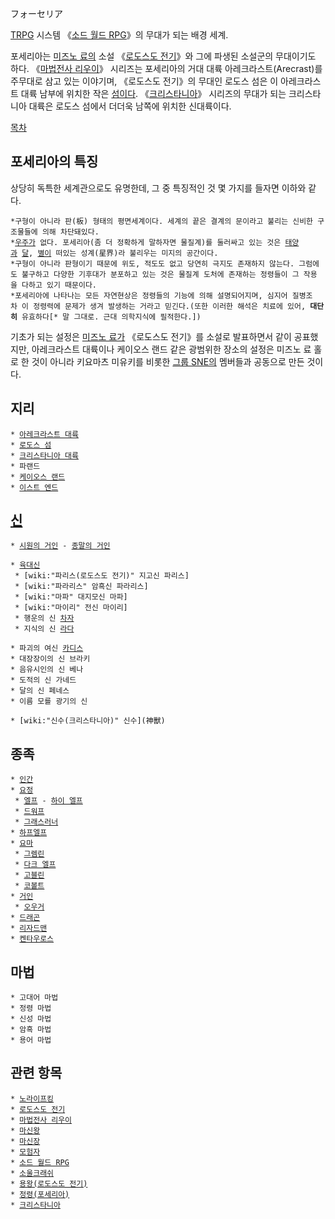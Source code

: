 フォーセリア

[[TRPG]] 시스템 《[[소드 월드 RPG]]》의 무대가 되는 배경 세계.

포세리아는 [[미즈노 료]]의 소설 《[[로도스도 전기]]》와 그에 파생된 소설군의 무대이기도 하다. 《[[마법전사 리우이]]》 시리즈는 포세리아의 거대 대륙 아레크라스트(Arecrast)를 주무대로 삼고 있는 이야기며, 《로도스도 전기》의 무대인 로도스 섬은 이 아레크라스트 대륙 남부에 위치한 작은 [[섬]]이다. 《[[크리스타니아]]》 시리즈의 무대가 되는 크리스타니아 대륙은 로도스 섬에서 더더욱 남쪽에 위치한 신대륙이다.

[[목차]]
== 포세리아의 특징 ==
상당히 독특한 세계관으로도 유명한데, 그 중 특징적인 것 몇 가지를 들자면 이하와 같다.
 *구형이 아니라 판(板) 형태의 평면세계이다. 세계의 끝은 결계의 문이라고 불리는 신비한 구조물들에 의해 차단돼있다.
 *[[우주]]가 없다. 포세리아(좀 더 정확하게 말하자면 물질계)를 둘러싸고 있는 것은 [[태양]]과 [[달]], [[별]]이 떠있는 성계(星界)라 불리우는 미지의 공간이다.
 *구형이 아니라 판형이기 때문에 위도, 적도도 없고 당연히 극지도 존재하지 않는다. 그럼에도 불구하고 다양한 기후대가 분포하고 있는 것은 물질계 도처에 존재하는 정령들이 그 작용을 다하고 있기 때문이다. 
 *포세리아에 나타나는 모든 자연현상은 정령들의 기능에 의해 설명되어지며, 심지어 질병조차 이 정령력에 문제가 생겨 발생하는 거라고 믿긴다.(또한 이러한 해석은 치료에 있어, '''대단히''' 유효하다[* 말 그대로. 근대 의학지식에 필적한다.])
기초가 되는 설정은 [[미즈노 료]]가 《로도스도 전기》를 소설로 발표하면서 같이 공표했지만, 아레크라스트 대륙이나 케이오스 랜드 같은 광범위한 장소의 설정은 미즈노 료 홀로 한 것이 아니라 키요마츠 미유키를 비롯한 [[그룹 SNE]]의 멤버들과 공동으로 만든 것이다.

== 지리 ==
 * [[아레크라스트 대륙]]
 * [[로도스 섬]]
 * [[크리스타니아#s-2|크리스타니아 대륙]]
 * 파랜드
 * [[케이오스 랜드]]
 * [[이스트 엔드]]

== [[신]] ==
 * [[시원의 거인]] - [[종말의 거인]]

 * [[육대신]]
  * [wiki:"파리스(로도스도 전기)" 지고신 파리스]
  * [wiki:"파라리스" 암흑신 파라리스]
  * [wiki:"마파" 대지모신 마파]
  * [wiki:"마이리" 전신 마이리]
  * 행운의 신 [[차자]]
  * 지식의 신 [[라다]]

 * 파괴의 여신 [[카디스#s-4|카디스]]
 * 대장장이의 신 브라키
 * 음유시인의 신 베나
 * 도적의 신 가네드
 * 달의 신 페네스
 * 이름 모를 광기의 신

 * [wiki:"신수(크리스타니아)" 신수](神獸)

== 종족 ==
 * [[인간]]
 * [[요정]]
  * [[엘프]] - [[하이 엘프]]
  * [[드워프]]
  * [[그래스러너]]
 * [[하프엘프]]
 * [[요마]]
  * [[그렘린]]
  * [[다크 엘프]]
  * [[고블린]]
  * [[코볼트]]
 * [[거인]]
  * [[오우거]]
 * [[드래곤]]
 * [[리자드맨]]
 * [[켄타우로스]]

== 마법 ==
 * 고대어 마법
 * 정령 마법
 * 신성 마법
 * 암흑 마법
 * 용어 마법

== 관련 항목 ==
 * [[노라이프킹]]
 * [[로도스도 전기]]
 * [[마법전사 리우이]]
 * [[마신왕]]
 * [[마신장]]
 * [[모험자]]
 * [[소드 월드 RPG]]
 * [[소울크래쉬]]
 * [[용왕(로도스도 전기)]]
 * [[정령(포세리아)]]
 * [[크리스타니아]]
